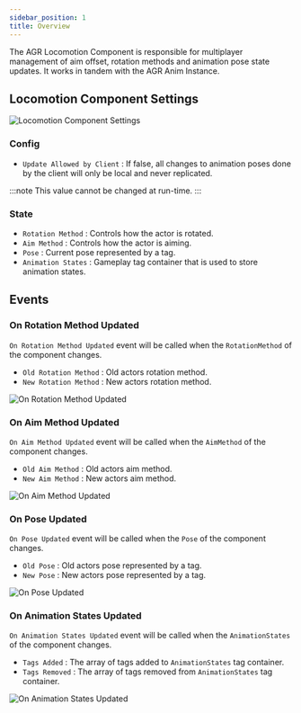 ```yaml
---
sidebar_position: 1
title: Overview
---
```



The AGR Locomotion Component is responsible for multiplayer management of aim
offset, rotation methods and animation pose state updates. It works in tandem
with the AGR Anim Instance.

## Locomotion Component Settings

![Locomotion Component Settings](_static/img/overview/locomotion-settings.png)

### Config
* `Update Allowed by Client` : If false, all changes to animation poses done by
the client will only be local and never replicated.

:::note
This value cannot be changed at run-time.
:::

### State
* `Rotation Method` : Controls how the actor is rotated.
* `Aim Method` : Controls how the actor is aiming.
* `Pose` : Current pose represented by a tag.
* `Animation States` : Gameplay tag container that is used to store animation
states.

## Events

### On Rotation Method Updated

`On Rotation Method Updated` event will be called when the `RotationMethod` of
the component changes.

* `Old Rotation Method` <Step text="1"/> : Old actors rotation method.
* `New Rotation Method` <Step text="2"/> : New actors rotation method.

![On Rotation Method Updated](_static/img/overview/on-rotation-method-updated.png)

### On Aim Method Updated

`On Aim Method Updated` event will be called when the `AimMethod` of the component
changes.

* `Old Aim Method` <Step text="1"/> : Old actors aim method.
* `New Aim Method` <Step text="2"/> : New actors aim method.

![On Aim Method Updated](_static/img/overview/on-aim-method-updated.png)

### On Pose Updated

`On Pose Updated` event will be called when the `Pose` of the component changes.

* `Old Pose` <Step text="1"/> : Old actors pose represented by a tag.
* `New Pose` <Step text="2"/> : New actors pose represented by a tag.

![On Pose Updated](_static/img/overview/on-pose-updated.png)

### On Animation States Updated

`On Animation States Updated` event will be called when the `AnimationStates` of
the component changes.

* `Tags Added` <Step text="1"/> : The array of tags added to `AnimationStates`
tag container.
* `Tags Removed` <Step text="2"/> : The array of tags removed from
`AnimationStates` tag container.

![On Animation States Updated](_static/img/overview/on-animation-states-updated.png)